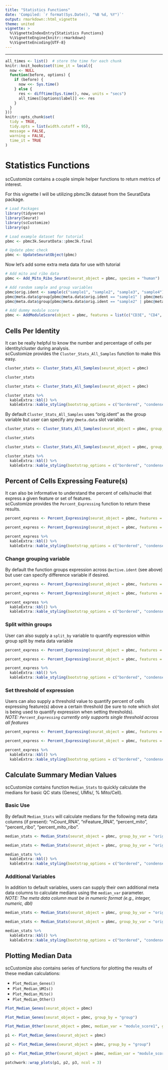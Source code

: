 ```yaml
---
title: "Statistics Functions"
date: 'Compiled: `r format(Sys.Date(), "%B %d, %Y")`'
output: rmarkdown::html_vignette
theme: united
vignette: >
  %\VignetteIndexEntry{Statistics Functions}
  %\VignetteEngine{knitr::rmarkdown}
  %\VignetteEncoding{UTF-8}
---
```

***

<style>
p.caption {
  font-size: 0.9em;
}
</style>
 
```r
all_times <- list()  # store the time for each chunk
knitr::knit_hooks$set(time_it = local({
  now <- NULL
  function(before, options) {
    if (before) {
      now <<- Sys.time()
    } else {
      res <- difftime(Sys.time(), now, units = "secs")
      all_times[[options$label]] <<- res
    }
  }
}))
knitr::opts_chunk$set(
  tidy = TRUE,
  tidy.opts = list(width.cutoff = 95),
  message = FALSE,
  warning = FALSE,
  time_it = TRUE
)
```



# Statistics Functions
scCustomize contains a couple simple helper functions to return metrics of interest.

For this vignette I will be utilizing pbmc3k dataset from the SeuratData package.
```r
# Load Packages
library(tidyverse)
library(Seurat)
library(scCustomize)
library(qs)

# Load example dataset for tutorial
pbmc <- pbmc3k.SeuratData::pbmc3k.final
```

```r
# Update pbmc check
pbmc <- UpdateSeuratObject(pbmc)
```

Now let's add some extra meta data for use with tutorial
```r
# Add mito and ribo data
pbmc <- Add_Mito_Ribo_Seurat(seurat_object = pbmc, species = "human")

# Add random sample and group variables
pbmc$orig.ident <- sample(c("sample1", "sample2", "sample3", "sample4"), size = ncol(pbmc), replace = TRUE)
pbmc@meta.data$group[pbmc@meta.data$orig.ident == "sample1" | pbmc@meta.data$orig.ident == "sample3"] <- "Group 1"
pbmc@meta.data$group[pbmc@meta.data$orig.ident == "sample2" | pbmc@meta.data$orig.ident == "sample4"] <- "Group 2"

# Add dummy module score 
pbmc <- AddModuleScore(object = pbmc, features = list(c("CD3E", "CD4", "THY1", "TCRA")), name = "module_score")
```


## Cells Per Identity
It can be really helpful to know the number and percentage of cells per identity/cluster during analysis.  
scCustomize provides the `Cluster_Stats_All_Samples` function to make this easy.

```r
cluster_stats <- Cluster_Stats_All_Samples(seurat_object = pbmc)

cluster_stats
```

```r
cluster_stats <- Cluster_Stats_All_Samples(seurat_object = pbmc)

cluster_stats %>%
  kableExtra::kbl() %>%
  kableExtra::kable_styling(bootstrap_options = c("bordered", "condensed", "responsive", "striped")) 
```

By default `Cluster_Stats_All_Samples` uses "orig.ident" as the group variable but user can specify any `@meta.data` slot variable.
```r
cluster_stats <- Cluster_Stats_All_Samples(seurat_object = pbmc, group_by_var = "group")

cluster_stats
```

```r
cluster_stats <- Cluster_Stats_All_Samples(seurat_object = pbmc, group_by_var = "group")

cluster_stats %>%
  kableExtra::kbl() %>%
  kableExtra::kable_styling(bootstrap_options = c("bordered", "condensed", "responsive", "striped"))  
```


## Percent of Cells Expressing Feature(s)
It can also be informative to understand the percent of cells/nuclei that express a given feature or set of features.  
scCustomize provides the `Percent_Expressing` function to return these results.
```r
percent_express <- Percent_Expressing(seurat_object = pbmc, features = c("CD4", "CD8A"))
```

```r
percent_express <- Percent_Expressing(seurat_object = pbmc, features = c("CD4", "CD8A"))

percent_express %>%
  kableExtra::kbl() %>%
  kableExtra::kable_styling(bootstrap_options = c("bordered", "condensed", "responsive", "striped"))  
```


### Change grouping variable
By default the function groups expression across `@active.ident` (see above) but user can specify difference variable if desired.
```r
percent_express <- Percent_Expressing(seurat_object = pbmc, features = c("CD4", "CD8A"), group_by = "orig.ident")
```

```r
percent_express <- Percent_Expressing(seurat_object = pbmc, features = c("CD4", "CD8A"), group_by = "orig.ident")

percent_express %>%
  kableExtra::kbl() %>%
  kableExtra::kable_styling(bootstrap_options = c("bordered", "condensed", "responsive", "striped"))  
```

### Split within groups
User can also supply a `split_by` variable to quantify expression within group split by meta data variable
```r
percent_express <- Percent_Expressing(seurat_object = pbmc, features = c("CD4", "CD8A"), split_by = "group")
```

```r
percent_express <- Percent_Expressing(seurat_object = pbmc, features = c("CD4", "CD8A"), split_by = "group")

percent_express %>%
  kableExtra::kbl() %>%
  kableExtra::kable_styling(bootstrap_options = c("bordered", "condensed", "responsive", "striped"))  
```


### Set threshold of expression
Users can also supply a threshold value to quantify percent of cells expressing feature(s) above a certain threshold (be sure to note which slot is being used to quantify expression when setting thresholds).  
*NOTE: `Percent_Expressing` currently only supports single threshold across all features*
```r
percent_express <- Percent_Expressing(seurat_object = pbmc, features = c("CD4", "CD8A"), threshold = 2)
```

```r
percent_express <- Percent_Expressing(seurat_object = pbmc, features = c("CD4", "CD8A"), threshold = 2)

percent_express %>%
  kableExtra::kbl() %>%
  kableExtra::kable_styling(bootstrap_options = c("bordered", "condensed", "responsive", "striped"))  
```

## Calculate Summary Median Values
scCustomize contains function `Median_Stats` to quickly calculate the medians for basic QC stats (Genes/, UMIs/, % Mito/Cell).
  
### Basic Use
By default `Median_Stats` will calculate medians for the following meta data columns (if present): "nCount_RNA", "nFeature_RNA", "percent_mito", "percent_ribo", "percent_mito_ribo".

```r
median_stats <- Median_Stats(seurat_object = pbmc, group_by_var = "orig.ident")
```

```r
median_stats <- Median_Stats(seurat_object = pbmc, group_by_var = "orig.ident")

median_stats %>%
  kableExtra::kbl() %>%
  kableExtra::kable_styling(bootstrap_options = c("bordered", "condensed", "responsive", "striped"))  
```


### Additional Variables
In addition to default variables, users can supply their own additional meta data columns to calculate medians using the `median_var` parameter.  
*NOTE: The meta data column must be in numeric format (e.g., integer, numeric, dbl)*

```r
median_stats <- Median_Stats(seurat_object = pbmc, group_by_var = "orig.ident", median_var = "module_score1")
```

```r
median_stats <- Median_Stats(seurat_object = pbmc, group_by_var = "orig.ident", median_var = "module_score1")

median_stats %>%
  kableExtra::kbl() %>%
  kableExtra::kable_styling(bootstrap_options = c("bordered", "condensed", "responsive", "striped"))  
```


## Plotting Median Data
scCustomize also contains series of functions for plotting the results of these median calculations:
  
* `Plot_Median_Genes()`
* `Plot_Median_UMIs()`
* `Plot_Median_Mito()`
* `Plot_Median_Other()`

```r
Plot_Median_Genes(seurat_object = pbmc)

Plot_Median_Genes(seurat_object = pbmc, group_by = "group")

Plot_Median_Other(seurat_object = pbmc, median_var = "module_score1", group_by = "group")
```

```r
p1 <- Plot_Median_Genes(seurat_object = pbmc)

p2 <- Plot_Median_Genes(seurat_object = pbmc, group_by = "group")

p3 <- Plot_Median_Other(seurat_object = pbmc, median_var = "module_score1", group_by = "group")

patchwork::wrap_plots(p1, p2, p3, ncol = 3)
```

